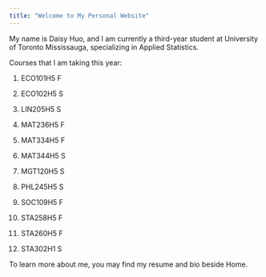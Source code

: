 ```yaml
---
title: "Welcome to My Personal Website"
---
```


My name is Daisy Huo, and I am currently a third-year student at University of Toronto Mississauga, specializing in Applied Statistics.

Courses that I am taking this year:

1.  ECO101H5 F

2.  ECO102H5 S

3.  LIN205H5 S

4.  MAT236H5 F

5.  MAT334H5 F

6.  MAT344H5 S

7.  MGT120H5 S

8.  PHL245H5 S

9.  SOC109H5 F

10. STA258H5 F

11. STA260H5 F

12. STA302H1 S

To learn more about me, you may find my resume and bio beside Home.
